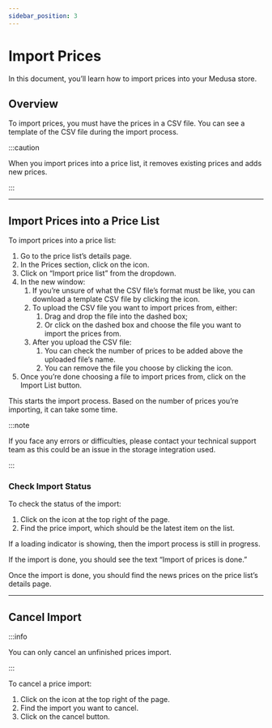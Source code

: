 ```yaml
---
sidebar_position: 3
---
```



# Import Prices

In this document, you’ll learn how to import prices into your Medusa store.

## Overview

To import prices, you must have the prices in a CSV file. You can see a template of the CSV file during the import process.

:::caution

When you import prices into a price list, it removes existing prices and adds new prices.

:::

---

## Import Prices into a Price List

To import prices into a price list:

1. Go to the price list’s details page.
2. In the Prices section, click on the <UiIcon lightIcon="https://res.cloudinary.com/dza7lstvk/image/upload/v1667999308/Medusa%20Docs/UI%20Icons/1ordBC6_ssysel.png" darkIcon="https://res.cloudinary.com/dza7lstvk/image/upload/v1667999326/Medusa%20Docs/UI%20Icons/dSwWYBH_stzgoi.png" alt="three dots" /> icon.
3. Click on “Import price list” from the dropdown.
4. In the new window:
    1. If you’re unsure of what the CSV file’s format must be like, you can download a template CSV file by clicking the <UiIcon lightIcon="https://res.cloudinary.com/dza7lstvk/image/upload/v1667999458/Medusa%20Docs/UI%20Icons/fhRqHS3_kwmafj.png" darkIcon="https://res.cloudinary.com/dza7lstvk/image/upload/v1667999472/Medusa%20Docs/UI%20Icons/HdVNMNy_qrk8ez.png" alt="download" /> icon.
    2. To upload the CSV file you want to import prices from, either:
        1. Drag and drop the file into the dashed box;
        2. Or click on the dashed box and choose the file you want to import the prices from.
    3. After you upload the CSV file:
        1. You can check the number of prices to be added above the uploaded file’s name.
        2. You can remove the file you choose by clicking the <UiIcon lightIcon="https://res.cloudinary.com/dza7lstvk/image/upload/v1667999273/Medusa%20Docs/UI%20Icons/7hztVhj_mj6mxu.png" darkIcon="https://res.cloudinary.com/dza7lstvk/image/upload/v1667999290/Medusa%20Docs/UI%20Icons/1yp4PNt_vzwnhf.png" alt="trash" /> icon.
5. Once you’re done choosing a file to import prices from, click on the Import List button.

This starts the import process. Based on the number of prices you’re importing, it can take some time.

:::note

If you face any errors or difficulties, please contact your technical support team as this could be an issue in the storage integration used.

:::

### Check Import Status

To check the status of the import:

1. Click on the <UiIcon lightIcon="https://res.cloudinary.com/dza7lstvk/image/upload/v1667999016/Medusa%20Docs/UI%20Icons/mWhpxNX_xteuos.png" darkIcon="https://res.cloudinary.com/dza7lstvk/image/upload/v1667999044/Medusa%20Docs/UI%20Icons/tE8LOXk_puyrib.png" alt="bell" /> icon at the top right of the page.
2. Find the price import, which should be the latest item on the list.

If a loading indicator is showing, then the import process is still in progress.

If the import is done, you should see the text “Import of prices is done.”

Once the import is done, you should find the news prices on the price list’s details page.

---

## Cancel Import

:::info

You can only cancel an unfinished prices import.

:::

To cancel a price import:

1. Click on the <UiIcon lightIcon="https://res.cloudinary.com/dza7lstvk/image/upload/v1667999016/Medusa%20Docs/UI%20Icons/mWhpxNX_xteuos.png" darkIcon="https://res.cloudinary.com/dza7lstvk/image/upload/v1667999044/Medusa%20Docs/UI%20Icons/tE8LOXk_puyrib.png" alt="bell" /> icon at the top right of the page.
2. Find the import you want to cancel.
3. Click on the cancel button.